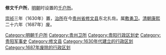 '''修文千户所'''，[[明朝|明朝]]时设置的[[千户所|千户所]]。

[[崇祯|崇祯]]三年（1630年）置，[[治所|治所]]在今[[贵州省|贵州省]][[修文县|修文县]]东北扎佐。属[[敷勇卫|敷勇卫]]。[[清朝|清朝]][[康熙|康熙]]二十六年（1687年）废。 

{{贵州行政区划小作品}}
[[Category:明朝千户所|Category:明朝千户所]]
[[Category:贵州卫所|Category:贵州卫所]]
[[Category:贵阳行政区划史|Category:贵阳行政区划史]]
[[Category:贵阳军事史|Category:贵阳军事史]]
[[Category:修文县|Category:修文县]]
[[Category:1630年代建立的行政区划|Category:1630年代建立的行政区划]]
[[Category:1687年废除的行政区划|Category:1687年废除的行政区划]]